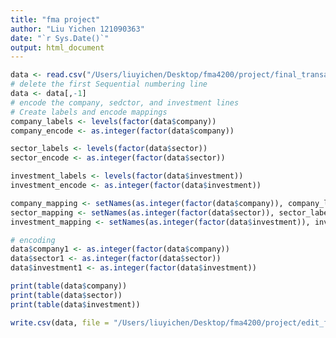 ```yaml
---
title: "fma project"
author: "Liu Yichen 121090363"
date: "`r Sys.Date()`"
output: html_document
---
```


```r
data <- read.csv("/Users/liuyichen/Desktop/fma4200/project/final_transactions_dataset.csv")
# delete the first Sequential numbering line
data <- data[,-1]
# encode the company, sedctor, and investment lines
# Create labels and encode mappings
company_labels <- levels(factor(data$company))
company_encode <- as.integer(factor(data$company))

sector_labels <- levels(factor(data$sector))
sector_encode <- as.integer(factor(data$sector))

investment_labels <- levels(factor(data$investment))
investment_encode <- as.integer(factor(data$investment))

company_mapping <- setNames(as.integer(factor(data$company)), company_labels)
sector_mapping <- setNames(as.integer(factor(data$sector)), sector_labels)
investment_mapping <- setNames(as.integer(factor(data$investment)), investment_labels)

# encoding
data$company1 <- as.integer(factor(data$company))
data$sector1 <- as.integer(factor(data$sector))
data$investment1 <- as.integer(factor(data$investment))

print(table(data$company))
print(table(data$sector))
print(table(data$investment))

write.csv(data, file = "/Users/liuyichen/Desktop/fma4200/project/edit_final_transactions_dataset.csv", row.names = FALSE)
```

